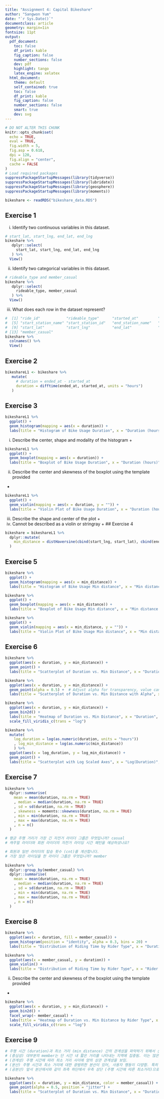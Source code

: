 ```yaml
---
title: "Assignment 4: Capital Bikeshare"
author: "Sangwon Yum"
date: "`r Sys.Date()`"
documentclass: article
geometry: margin=1in
fontsize: 11pt
output:
  pdf_document:
    toc: false
    df_print: kable
    fig_caption: false
    number_sections: false
    dev: pdf
    highlight: tango
    latex_engine: xelatex
  html_document:
    theme: default
    self_contained: true
    toc: false
    df_print: kable
    fig_caption: false
    number_sections: false
    smart: true
    dev: svg
---
```

```r
# DO NOT ALTER THIS CHUNK
knitr::opts_chunk$set(
  echo = TRUE,
  eval = TRUE,
  fig.width = 5,
  fig.asp = 0.618,
  dpi = 120,
  fig.align = "center",
  cache = FALSE
)
# Load required packages
suppressPackageStartupMessages(library(tidyverse))
suppressPackageStartupMessages(library(lubridate))
suppressPackageStartupMessages(library(geosphere))
suppressPackageStartupMessages(library(moments))

bikeshare <- readRDS("bikeshare_data.RDS")
```
## Exercise 1
i. Identify two continuous variables in this dataset.
```r
# start_lat, start_lng, end_lat, end_lng
bikeshare %>%
   dplyr::select(
     start_lat, start_lng, end_lat, end_lng
   ) %>%
  View()
```
ii. Identify two categorical variables in this dataset. 
```r
# rideable_type and member_casual
bikeshare %>%
   dplyr::select(
     rideable_type, member_casual
   ) %>%
  View()
```

iii. What does each row in the dataset represent?
```r
#  [1] "ride_id"            "rideable_type"      "started_at"         "ended_at"          
#  [5] "start_station_name" "start_station_id"   "end_station_name"   "end_station_id"    
#  [9] "start_lat"          "start_lng"          "end_lat"            "end_lng"           
# [13] "member_casual"  
bikeshare %>%
  colnames() %>%
  View()
```
## Exercise 2
```r
bikeshareL1 <- bikeshare %>%
   mutate(
     # duration = ended_at - started_at
     duration = difftime(ended_at, started_at, units = "hours")
   ) 
```
## Exercise 3
```r
bikeshareL1 %>%
  ggplot() +
  geom_histogram(mapping = aes(x = duration)) +
  labs(title = "Histogram of Bike Usage Duration", x = "Duration (hours)")
```
i. Describe the center, shape and modality of the histogram +
```r
bikeshareL1 %>%
  ggplot() +
  geom_boxplot(mapping = aes(x = duration)) +
  labs(title = "Boxplot of Bike Usage Duration", x = "Duration (hours)")
```
ii. Describe the center and skewness of the boxplot using the template provided
+
```r
bikeshareL1 %>%
  ggplot() +
  geom_violin(mapping = aes(x = duration, y = "")) +
  labs(title = "Violin Plot of Bike Usage Duration", x = "Duration (hours)")
```
iii. Describe the shape and center of the plot +
iv. Cannot be described as a violin or stringray +
## Exercise 4
```r
bikeshare = bikeshareL1 %>% 
  dplyr::mutate(
    min_distance = distHaversine(cbind(start_lng, start_lat), cbind(end_lng, end_lat))
  )
```

## Exercise 5
```r
bikeshare %>%
  ggplot() +
  geom_histogram(mapping = aes(x = min_distance)) +
  labs(title = "Histogram of Bike Usage Min distance", x = "Min distance (meters)")
```

```r
bikeshare %>%
  ggplot() +
  geom_boxplot(mapping = aes(x = min_distance)) +
  labs(title = "Boxplot of Bike Usage Min distance", x = "Min distance (meters)")
```

```r
bikeshare %>%
  ggplot() +
  geom_violin(mapping = aes(x = min_distance, y = "")) +
  labs(title = "Violin Plot of Bike Usage Min distance", x = "Min distance (meters)")
```

## Exercise 6
```r
bikeshare %>%
  ggplot(aes(x = duration, y = min_distance)) +
  geom_point() +
  labs(title = "Scatterplot of Duration vs. Min Distance", x = "Duration", y = "Min Distance (meters)")
```
```r
bikeshare %>%
  ggplot(aes(x = duration, y = min_distance)) +
  geom_point(alpha = 0.5) +  # Adjust alpha for transparency, value can be between 0 and 1.
  labs(title = "Scatterplot of Duration vs. Min Distance with Alpha", x = "Duration", y = "Min Distance (meters)")
```

```r
bikeshare %>%
  ggplot(aes(x = duration, y = min_distance)) +
  geom_bin2d() +
  labs(title = "Heatmap of Duration vs. Min Distance", x = "Duration", y = "Min Distance (meters)") +
  scale_fill_viridis_c(trans = "log")
```

```r
bikeshare %>%
  mutate(
    log_duration = log(as.numeric(duration, units = "hours"))
    , log_min_distance = log(as.numeric(min_distance))
    ) %>% 
  ggplot(aes(x = log_duration, y = log_min_distance)) +
  geom_point() +
  labs(title = "Scatterplot with Log Scaled Axes", x = "Log(Duration)", y = "Log(Min Distance)")
```


## Exercise 7
```r
bikeshare %>% 
  dplyr::summarise(
    mean = mean(duration, na.rm = TRUE)
    , median = median(duration, na.rm = TRUE)
    , sd = sd(duration, na.rm = TRUE)
    , skewness = moments::skewness(duration, na.rm = TRUE)
    , min = min(duration, na.rm = TRUE)
    , max = max(duration, na.rm = TRUE)
    , n = n()
  )
```
```r
# 평균 주행 거리가 가장 긴 자전거 라이더 그룹은 무엇입니까? casual
# 캐주얼 라이더와 회원 라이더의 자전거 라이딩 시간 패턴을 예상하셨나요? 

# 회원과 일반 라이더의 탑승 횟수 (cnt)를 계산합니다.
# 가장 많은 라이딩을 한 라이더 그룹은 무엇입니까? member
  
bikeshare %>%
  dplyr::group_by(member_casual) %>% 
  dplyr::summarise(
    mean = mean(duration, na.rm = TRUE)
    , median = median(duration, na.rm = TRUE)
    , sd = sd(duration, na.rm = TRUE)
    , min = min(duration, na.rm = TRUE)
    , max = max(duration, na.rm = TRUE)
    , n = n()
  )
```

## Exercise 8
```r
bikeshare %>%
  ggplot(aes(x = duration, fill = member_casual)) +
  geom_histogram(position = "identity", alpha = 0.3, bins = 20) +
  labs(title = "Distribution of Riding Time by Rider Type", x = "Duration (hours)")
```

```r
bikeshare %>%
  ggplot(aes(x = member_casual, y = duration)) +
  geom_violin() +
  labs(title = "Distribution of Riding Time by Rider Type", x = "Rider Type", y = "Duration (hours)")
```

ii. Describe the center and skewness of the boxplot using the template provided
+
```r
bikeshare %>%
  ggplot(aes(x = duration, y = min_distance)) +
  geom_bin2d() + 
  facet_wrap(~ member_casual) +
  labs(title = "Heatmap of Duration vs. Min Distance by Rider Type", x = "Duration (hours)", y = "Min Distance") +
  scale_fill_viridis_c(trans = "log")
```


## Exercise 9
```r
# 주행 시간 (duration)과 최소 거리 (min_distance) 간의 관계성을 파악하기 위해서 산점도를 시각화하여 중심성, 관계성, 분산, 공분산의 측면에서 분석함
# (중심성) 대부분의 member는 단 시간 내 짧은 거리를 나타내는 지역에 집중됨. 이는 많은 사용자들이 짧은 주행을 선호한다는 것을 의미함
# (관계성) 주행 시간에 따라 최소 거리 사이에 양의 상관 관계성을 보임.
# (분산) 주행 시간과 최소 거리에 대한 광범위한 분산이 있어, 사용자 행동이 다양함. 특히 member는 빠른 통근을 위해 꾸준히 일정한 요금을 지불하여 자전거를 사용하나 casual은 일반 사용자로서 여가 활동이나 단기적인 이동 목적으로 자전거를 이용함
# (공분산) 앞서 분산에서와 같이 좌측 하단에서 우측 상단 (주행 시간에 따른 최소거리)으로 점차 상승하는 관계를 보이며 이는 양의 공분산이 있음을 의미함

bikeshare %>%
  ggplot(aes(x = duration, y = min_distance, color = member_casual)) +
  geom_point(alpha = 0.5, position = "jitter") +
  labs(title = "Scatterplot of Duration vs. Min Distance", x = "Duration", y = "Min Distance")
```